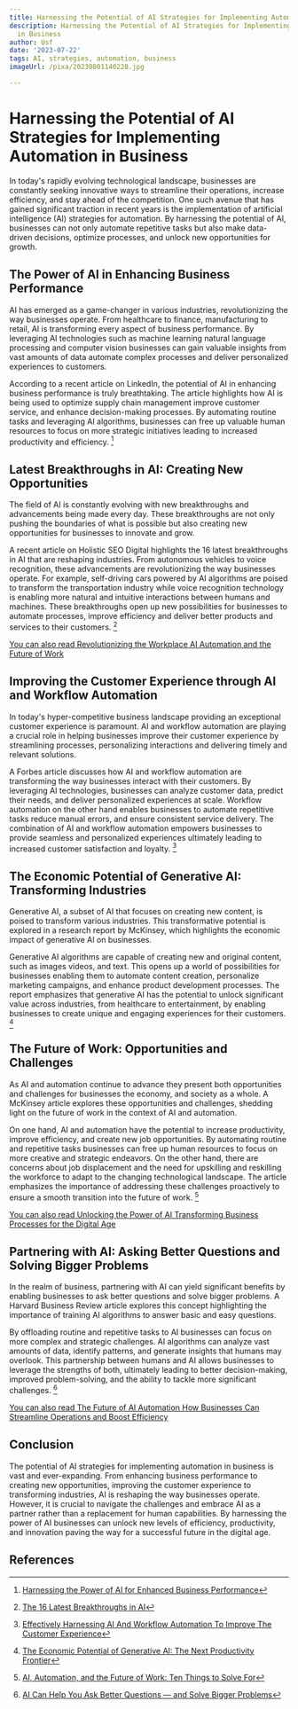 ```yaml
---
title: Harnessing the Potential of AI Strategies for Implementing Automation in Business
description: Harnessing the Potential of AI Strategies for Implementing Automation
  in Business
author: Usf
date: '2023-07-22'
tags: AI, strategies, automation, business
imageUrl: /pixa/20230801140228.jpg

---
```

# Harnessing the Potential  of  AI Strategies for Implementing Automation in Business

In  today's rapidly evolving technological  landscape, businesses are constantly seeking innovative ways to  streamline their operations, increase efficiency, and  stay ahead of the competition. One such avenue that has gained significant traction in recent years is the implementation of artificial intelligence (AI) strategies for automation. By harnessing the potential of AI, businesses  can not  only  automate repetitive tasks but also make data-driven  decisions, optimize processes, and unlock new opportunities for growth.

## The Power of  AI in Enhancing Business  Performance

AI has  emerged as a game-changer in various industries, revolutionizing the  way businesses  operate. From healthcare to finance, manufacturing to retail, AI is transforming every aspect of business performance. By leveraging AI technologies such  as machine learning  natural language processing and computer vision businesses can gain valuable insights from vast amounts of data automate complex processes and deliver personalized experiences to customers.

According  to a recent article on LinkedIn, the potential of AI in  enhancing business performance is truly breathtaking. The article highlights how AI is being used to optimize supply chain management improve customer service, and enhance  decision-making processes. By automating routine  tasks and leveraging AI algorithms, businesses can free up valuable human resources to focus on more strategic initiatives leading to increased productivity and efficiency. [^1^]

## Latest Breakthroughs in AI: Creating New  Opportunities

The field of AI is  constantly evolving with new breakthroughs and advancements being made every day. These breakthroughs are not only pushing the  boundaries of what is  possible but also creating new opportunities for businesses to innovate and grow.

A recent article on Holistic  SEO Digital highlights the 16 latest breakthroughs in AI that are reshaping industries. From autonomous vehicles to  voice recognition, these advancements are revolutionizing the way businesses operate. For example, self-driving cars powered  by AI  algorithms are poised to transform the transportation industry while voice  recognition  technology is enabling more natural and intuitive interactions between humans and machines. These  breakthroughs open up new possibilities for businesses  to automate processes, improve efficiency and deliver better products and services to  their customers. [^2^]

[You can also read Revolutionizing the Workplace AI Automation and the Future of Work](Revolutionizing%20the%20Workplace%20AI%20Automation%20and%20the%20Future%20of%20Work)


## Improving the  Customer Experience through AI  and Workflow Automation

In today's hyper-competitive business landscape providing an exceptional customer experience is paramount. AI and workflow automation are playing a  crucial role in helping businesses improve their customer experience by streamlining processes, personalizing interactions and delivering timely and relevant solutions.

A Forbes article discusses how AI and workflow automation are transforming the way  businesses interact with their customers.  By leveraging AI technologies, businesses can analyze customer data, predict their needs, and deliver personalized experiences at scale. Workflow automation on the other hand enables businesses to automate repetitive  tasks  reduce manual errors, and ensure consistent service delivery. The combination of AI and workflow automation empowers  businesses  to provide seamless and personalized experiences ultimately leading to  increased customer satisfaction  and loyalty. [^3^]

## The Economic Potential of Generative AI: Transforming Industries

Generative AI, a subset of AI that focuses on creating new content, is poised to transform  various industries. This transformative potential is explored in a research  report by McKinsey,  which highlights the economic impact of generative AI on businesses.

Generative AI algorithms are capable of creating new and original content, such as images videos,  and text. This opens up  a world of possibilities for businesses enabling them to automate content creation, personalize  marketing campaigns, and enhance product development processes. The  report emphasizes that generative AI has the potential to  unlock significant value across industries,  from healthcare to entertainment, by enabling businesses to create unique  and engaging experiences for their customers. [^4^]

## The Future of Work: Opportunities and  Challenges

As AI and automation continue to advance they present both opportunities and challenges for businesses the economy, and society as a whole. A McKinsey  article  explores these opportunities and  challenges, shedding light on the future of work in the context of AI and automation.

On one hand,  AI  and automation have the potential to increase productivity, improve efficiency,  and create new job opportunities. By automating routine and repetitive tasks businesses can free up human resources to focus on more creative and strategic endeavors. On the other  hand, there  are concerns  about job displacement and the need for upskilling and reskilling the workforce to adapt to the changing technological  landscape. The article emphasizes the importance of addressing these challenges  proactively  to ensure  a smooth transition into the future of work.  [^5^]

[You can also read Unlocking the Power  of AI Transforming Business Processes for the Digital Age](Unlocking%20the%20Power%20of%20AI%20Transforming%20Business%20Processes%20for%20the%20Digital%20Age)


##  Partnering with AI: Asking Better Questions and Solving  Bigger Problems

In the realm of business, partnering with AI can yield significant benefits by enabling businesses  to ask better questions and solve bigger problems. A Harvard Business Review article  explores this concept highlighting the importance of training AI  algorithms to answer basic  and easy questions.

By offloading  routine and repetitive tasks  to AI businesses can focus on more complex and strategic  challenges. AI algorithms can  analyze vast amounts  of data, identify patterns, and generate  insights that humans may overlook.  This partnership between humans and AI allows businesses  to leverage the strengths of both, ultimately leading to better decision-making, improved problem-solving, and the ability to tackle more significant challenges. [^6^]

[You can  also  read The Future of AI Automation How Businesses Can Streamline  Operations and Boost Efficiency](The%20Future%20of%20AI%20Automation%20How%20Businesses%20Can%20Streamline%20Operations%20and%20Boost%20Efficiency)


## Conclusion

The potential of AI strategies for implementing automation  in  business is vast and ever-expanding. From enhancing business performance to creating new opportunities, improving the  customer experience to transforming industries, AI is reshaping the way businesses operate. However, it is crucial  to navigate the challenges and embrace AI as a partner rather than a replacement for human capabilities. By  harnessing the power of AI businesses can unlock new levels of efficiency, productivity, and innovation paving the way for a  successful future in the digital age.

## References

[^1^]: [Harnessing the Power of AI for Enhanced Business Performance](https://www.linkedin.com/pulse/harnessing-power-ai-enhanced-business-performance-teamleasedigital)
[^2^]: [The 16  Latest  Breakthroughs in AI](https://www.holisticseo.digital/ai/latest-news/)
[^3^]: [Effectively Harnessing AI And Workflow Automation To Improve The Customer Experience](https://www.forbes.com/sites/forbestechcouncil/2023/07/19/effectively-harnessing-ai-and-workflow-automation-to-improve-the-customer-experience/?sh=24aed0963805)
[^4^]: [The  Economic Potential of Generative AI: The Next Productivity Frontier](https://www.mckinsey.com/capabilities/mckinsey-digital/our-insights/the-economic-potential-of-generative-ai-the-next-productivity-frontier)
[^5^]: [AI, Automation, and the Future of Work: Ten  Things  to Solve For](https://www.mckinsey.com/featured-insights/future-of-work/ai-automation-and-the-future-of-work-ten-things-to-solve-for)
[^6^]:  [AI  Can Help  You Ask Better Questions — and Solve Bigger Problems](https://hbr.org/2023/05/ai-can-help-you-ask-better-questions-and-solve-bigger-problems)